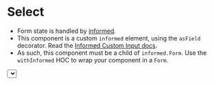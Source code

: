 
<Meta title='Components|UI Kit/Select' component={Select} />

# Select

- Form state is handled by [informed](https://github.com/joepuzzo/informed).
- This component is a custom `informed` element, using the `asField` decorator. Read the [Informed Custom Input docs](https://joepuzzo.github.io/informed/?path=/story/custominputs--creating-custom-inputs).
- As such, this component must be a child of `informed.Form`. Use the `withInformed` HOC to wrap your component in a `Form`.

<Preview>
  <Story name='Default'>
    <Select
      label='Pick a Color'
      field='color'
      defaultValue={{value: 'red', label: 'Cyan' }}
      options={
        [{
          value: 'red', label: 'Cyan'
        }, {
          value: 'magenta', label: 'Magenta'
        }, {
          value: 'yellow', label: 'Yellow'
        }, {
          value: 'black', label: 'Black'
        }]
      }
    />
  </Story>
</Preview>

<Props of={Select} />

## Usage example

```jsx
import { withInformed } from 'app/components'
import { Select } from 'app/ui-kit'

const fieldConfig = {
  color: {
    label: 'Pick a Color',
    field: 'color',
    defaultValue: { value: 'red', label: 'Cyan' },
    options: [{
      value: 'red', label: 'Cyan'
    }, {
      value: 'magenta', label: 'Magenta'
    }, {
      value: 'yellow', label: 'Yellow'
    }, {
      value: 'black', label: 'Black'
    }]
  }
}

@withInformed
class FormWrap extends React.Component {
  render = () => {
    return <Select {...fieldConfig.color} />
  }
}
```
